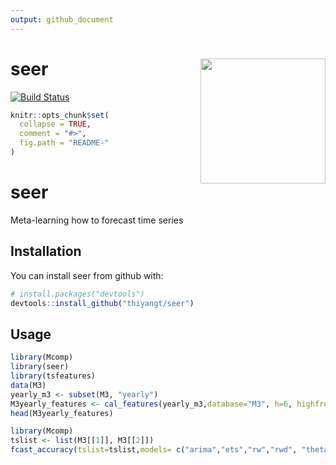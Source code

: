 ```yaml
---
output: github_document
---
```


# seer <img src="logo/seer.png" align="right" height="200"/>

[![Build Status](https://travis-ci.org/thiyangt/seer.svg?branch=master)](https://travis-ci.org/thiyangt/seer)
 

```r
knitr::opts_chunk$set(
  collapse = TRUE,
  comment = "#>",
  fig.path = "README-"
)
```



# seer

Meta-learning how to forecast time series

## Installation

You can install seer from github with:

```r
# install.packages("devtools")
devtools::install_github("thiyangt/seer")
```

## Usage

```r
library(Mcomp)
library(seer)
library(tsfeatures)
data(M3)
yearly_m3 <- subset(M3, "yearly")
M3yearly_features <- cal_features(yearly_m3,database="M3", h=6, highfreq = FALSE)
head(M3yearly_features)
```

```r
library(Mcomp)
tslist <- list(M3[[1]], M3[[2]])
fcast_accuracy(tslist=tslist,models= c("arima","ets","rw","rwd", "theta", "nn"),database ="M3", cal_MASE, h=6, length_out = 1)

```
